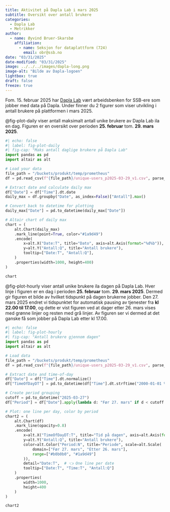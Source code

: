 ```yaml
---
title: Aktivitet på Dapla Lab i mars 2025
subtitle: Oversikt over antall brukere
categories:
  - Dapla Lab
  - Metrikker
author:
  - name: Øyvind Bruer-Skarsbø
    affiliation: 
      - name: Seksjon for dataplattform (724)
        email: obr@ssb.no
date: "03/31/2025"
date-modified: "03/31/2025"
image: ../../../images/dapla-long.png
image-alt: "Bilde av Dapla-logoen"
lightbox: true
draft: false
freeze: true
---
```



::: {.column-page}

Fom. 15. februar 2025 har [Dapla Lab](../../../statistikkere/dapla-lab.qmd) vært arbeidsbenken for SSB-ere som jobber med data på Dapla. Under finner du 2 figurer som viser utvikling i antall brukere på plattformen i mars 2025. 

@fig-plot-daily viser antall maksimalt antall unike brukere av Dapla Lab ila en dag. Figuren er en oversikt over perioden **25. februar** tom. **29. mars 2025**. 

```python
#| echo: false
#| label: fig-plot-daily
#| fig-cap: "Maks antall daglige brukere på Dapla Lab"
import pandas as pd
import altair as alt

# Load your data
file_path = "/buckets/produkt/temp/prometheus"
df = pd.read_csv(f"{file_path}/unique-users_p2025-03-29_v1.csv", parse_dates=["Time"])

# Extract date and calculate daily max
df["Date"] = df["Time"].dt.date
daily_max = df.groupby("Date", as_index=False)["Antall"].max()

# Convert back to datetime for plotting
daily_max["Date"] = pd.to_datetime(daily_max["Date"])

# Altair chart of daily max
chart = (
    alt.Chart(daily_max)
    .mark_line(point=True, color="#1a9d49")
    .encode(
        x=alt.X("Date:T", title="Dato", axis=alt.Axis(format="%d%b")),  # 👈 Custom date format
        y=alt.Y("Antall:Q", title="Antall brukere"),
        tooltip=["Date:T", "Antall:Q"],
    )
    .properties(width=1000, height=400)
)

chart
```
:::

  

::: {.column-page}

@fig-plot-hourly viser antall unike brukere ila dagen på Dapla Lab. Hver linje i figuren er en dag i perioden **25. februar** tom. **29. mars 2025**. Dermed gir figuren et bilde av hvilket tidspunkt på dagen brukerne jobber. Den 27. mars 2025 endret vi tidspunktet for automatisk pausing av tjenester fra **kl 22.00 til 17.00**, og dette er vist figuren ved at dager etter 26. mars vises med grønne linjer og resten med grå linjer. Av figuren ser vi dermed at det ganske få som jobber på Dapla Lab etter kl 17.00. 

```python
#| echo: false
#| label: fig-plot-hourly
#| fig-cap: "Antall brukere gjennom dagen"
import pandas as pd
import altair as alt

# Load data
file_path = "/buckets/produkt/temp/prometheus"
df = pd.read_csv(f"{file_path}/unique-users_p2025-03-29_v1.csv", parse_dates=["Time"])

# Extract date and time-of-day
df["Date"] = df["Time"].dt.normalize()
df["TimeOfDayDT"] = pd.to_datetime(df["Time"].dt.strftime("2000-01-01 %H:%M:%S"))

# Create period grouping
cutoff = pd.to_datetime("2025-03-27")
df["Period"] = df["Date"].apply(lambda d: "Før 27. mars" if d < cutoff else "Etter 26. mars")

# Plot: one line per day, color by period
chart2 = (
    alt.Chart(df)
    .mark_line(opacity=0.8)
    .encode(
        x=alt.X("TimeOfDayDT:T", title="Tid på dagen", axis=alt.Axis(format="%H:%M")),
        y=alt.Y("Antall:Q", title="Antall brukere"),
        color=alt.Color("Period:N", title="Periode", scale=alt.Scale(
            domain=["Før 27. mars", "Etter 26. mars"],
            range=["#b0b0b0", "#1a9d49"]
        )),
        detail="Date:T",  # 👈 One line per date
        tooltip=["Date:T", "Time:T", "Antall:Q"]
    )
    .properties(
        width=1000,
        height=400
    )
)

chart2
```
:::



